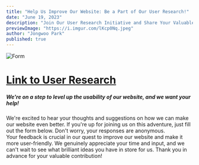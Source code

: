 ```yaml
---
title: "Help Us Improve Our Website: Be a Part of Our User Research!"
date: "June 19, 2023"
description: "Join Our User Research Initiative and Share Your Valuable Feedback!"
previewImage: "https://i.imgur.com/lKcp0Nq.jpeg"
author: "Jongwoo Park"
published: true
---
```


![Form](https://i.imgur.com/6yolphf.png)

[<h1>Link to User Research</h1>](https://tally.so/r/wAK6Mo)

<h5>We're on a step to level up the usability of our website, and we want your help!</h5>

We're excited to hear your thoughts and suggestions on how we can make our website even better. 
If you're up for joining us on this adventure, just fill out the form below. Don't worry, your responses are anonymous.
<br />
Your feedback is crucial in our quest to improve our website and make it more user-friendly. 
We genuinely appreciate your time and input, and we can't wait to see what brilliant ideas you have in store for us. Thank you in advance for your valuable contribution!